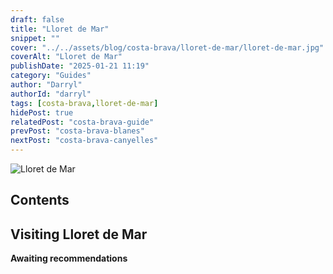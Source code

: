 ```yaml
---
draft: false
title: "Lloret de Mar"
snippet: ""
cover: "../../assets/blog/costa-brava/lloret-de-mar/lloret-de-mar.jpg"
coverAlt: "Lloret de Mar"
publishDate: "2025-01-21 11:19"
category: "Guides"
author: "Darryl"
authorId: "darryl"
tags: [costa-brava,lloret-de-mar]
hidePost: true
relatedPost: "costa-brava-guide"
prevPost: "costa-brava-blanes"
nextPost: "costa-brava-canyelles"
---
```


![Lloret de Mar](../../assets/blog/costa-brava/lloret-de-mar/lloret-de-mar.jpg)

## Contents

## Visiting Lloret de Mar

<div class="warning">

**Awaiting recommendations**

</div>